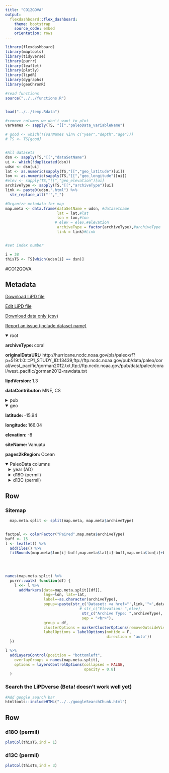 ```yaml
---
title: "CO12GOVA"
output: 
  flexdashboard::flex_dashboard:
    theme: bootstrap
    source_code: embed
    orientation: rows
---
```


```r
library(flexdashboard)
library(maptools)
library(tidyverse)
library(purrr)
library(leaflet)
library(plotly)
library(lipdR)
library(dygraphs)
library(geoChronR)

#read functions
source("../../functions.R")


load("../../temp.Rdata")

#remove columns we don't want to plot
varNames <- sapply(TS, "[[","paleoData_variableName")

# good <- which(!(varNames %in% c("year","depth","age")))
# TS <- TS[good]


#All datasets
dsn <- sapply(TS,"[[","dataSetName")
ui <- which(!duplicated(dsn))
udsn <- dsn[ui]
lat <- as.numeric(sapply(TS,"[[","geo_latitude")[ui])
lon <- as.numeric(sapply(TS,"[[","geo_longitude")[ui])
#elev <- sapply(TS,"[[","geo_elevation")[ui]
archiveType <- sapply(TS,"[[","archiveType")[ui]
link <- paste0(udsn,".html") %>% 
  str_replace_all("'","_")

#Organize metadata for map
map.meta <- data.frame(dataSetName = udsn, #datasetname
                       lat = lat,#lat
                       lon = lon,#lon
                      # elev = elev,#elevation
                       archiveType = factor(archiveType),#archiveType
                       link = link)#Link


#set index number

i = 38
thisTS <- TS[which(udsn[i] == dsn)]
```
#CO12GOVA

Metadata {.sidebar}
-------------------------------------
[Download LiPD file](CO12GOVA.lpd)
            

[Edit LiPD file](http://lipd.net/playground?source=http://lipdverse.org/iso2kv0_11_0/CO12GOVA.lpd)
            

[Download data only (csv)](CO12GOVA.csv)
            

[Report an issue (include dataset name)](https://github.com/nickmckay/LiPDverse/issues)

<details open style="margin-left: 0px">
<summary>root</summary>
<p style="margin-left: 0px"><strong>archiveType: </strong>coral
<p style="margin-left: 0px"><strong>originalDataURL: </strong>http://hurricane.ncdc.noaa.gov/pls/paleox/f?p=519:1:0::::P1_STUDY_ID:13439,ftp://ftp.ncdc.noaa.gov/pub/data/paleo/coral/west_pacific/gorman2012.txt,ftp://ftp.ncdc.noaa.gov/pub/data/paleo/coral/west_pacific/gorman2012-rawdata.txt
<p style="margin-left: 0px"><strong>lipdVersion: </strong>1.3
<p style="margin-left: 0px"><strong>dataContributor: </strong>MNE, CS
</details>
<details>
<summary>pub</summary>
<details style="margin-left: 10px">
<summary>pub1</summary>
<p style="margin-left: 10px"><strong>author: </strong>Gorman, Meaghan K. , Quinn, Terrence M. , Taylor, Frederick W. , Partin, Judson W. , Cabioch, Guy , Austin, James A. , Pelletier, Bernard , Ballu, Valï¿½rie , Maes, Christophe , Saustrup, Steffen
<p style="margin-left: 10px"><strong>citeKey: </strong>gorman2012a
<p style="margin-left: 10px"><strong>journal: </strong>Paleoceanography
<p style="margin-left: 10px"><strong>volume: </strong>27
<p style="margin-left: 10px"><strong>pages: </strong>n/a-n/a
<p style="margin-left: 10px"><strong>pubYear: </strong>NA
<p style="margin-left: 10px"><strong>title: </strong>A coral-based reconstruction of sea surface salinity at Sabine Bank, Vanuatu from 1842 to 2007 CE
<p style="margin-left: 10px"><strong>DOI: </strong>10.1029/2012PA002302
</details>
<details style="margin-left: 10px">
<summary>pub2</summary>
<p style="margin-left: 10px"><strong>author: </strong>Tierney, Jessica E. , Abram, Nerilie J. , Anchukaitis, Kevin J. , Evans, Michael N. , Giry, Cyril , Kilbourne, K. Halimeda , Saenger, Casey P. , Wu, Henry C. , Zinke, Jens
<p style="margin-left: 10px"><strong>pubYear: </strong>2015
<p style="margin-left: 10px"><strong>title: </strong>Ocean2kHR-PacificGorman2012Vanuatu
<p style="margin-left: 10px"><strong>DOI: </strong>Tierney, Jessica E.,Abram, Nerilie J.,Anchukaitis, Kevin J.,Evans, Michael N.,Giry, Cyril,Kilbourne, K. Halimeda,Saenger, Casey P.,Wu, Henry C.,Zinke, Jens
</details>
</details>
<details open style="margin-left: 0px">
<summary>geo</summary>
<p style="margin-left: 0px"><strong>latitude: </strong>-15.94
<p style="margin-left: 0px"><strong>longitude: </strong>166.04
<p style="margin-left: 0px"><strong>elevation: </strong>-8
<p style="margin-left: 0px"><strong>siteName: </strong>Vanuatu
<p style="margin-left: 0px"><strong>pages2kRegion: </strong>Ocean
</details>
<details open>
<summary>PaleoData columns</summary>
<details style="margin-left: 10px">
<summary>year (AD)</summary>
<p style="margin-left: 10px"><strong>TSid: </strong>MAT0c27f07718
<p style="margin-left: 10px"><strong>variableName: </strong>year
<p style="margin-left: 10px"><strong>units: </strong>AD
<p style="margin-left: 10px"><strong>description: </strong>Year AD
</details>
<details style="margin-left: 10px">
<summary>d18O (permil)</summary>
<p style="margin-left: 10px"><strong>TSid: </strong>Ocean2kHR_154
<p style="margin-left: 10px"><strong>variableName: </strong>d18O
<p style="margin-left: 10px"><strong>units: </strong>permil
<p style="margin-left: 10px"><strong>description: </strong>carbonate
<p style="margin-left: 10px"><strong>useInGlobalTemperatureAnalysis: </strong>TRUE
<details>
<summary>interpretation</summary>
<details style="margin-left: 20px">
<summary>1</summary>
<p style="margin-left: 20px"><strong>interpDirection: </strong>decrease
<p style="margin-left: 20px"><strong>scope: </strong>climate
<p style="margin-left: 20px"><strong>seasonality: </strong>not applicable (subannually resolved)
<p style="margin-left: 20px"><strong>variable: </strong>temperature and salinity
<p style="margin-left: 20px"><strong>variableDetail: </strong>sea surface
<p style="margin-left: 20px"><strong>direction: </strong>decrease
</details>
<details style="margin-left: 20px">
<summary>2</summary>
<p style="margin-left: 20px"><strong>basis: </strong>We develop and test a transfer function constructed using linear regression analysis of SBV coral d18Oanomaly variations and instrumental SSS over the period 1970?2007 CE [Thirumalai et al., 2011]. We performed a calibration-verification exercise (Figure 6) between d18Oanomaly and SSS at SBV to assess the robustness of the transfer function [Quinn and Sampson, 2002]. The slopes in equations (1)?(3) are within error of each other; however, the intercepts are slightly different. Despite this small difference, the similarity of the lines (Figure S2) provides confidence that the transfer function developed in this study can be used to reconstruct past changes in salinity at this locality based on coral d18O variations. We also note that there is a signal in the residuals, which likely reflects a small temperature component in the coral d18O anomaly signal (Figure 6, bottom), most likely due to the small changes in seasonality over this time period (Figure 4c).
<p style="margin-left: 20px"><strong>coefficient: </strong>1.973
<p style="margin-left: 20px"><strong>direction: </strong>positive
<p style="margin-left: 20px"><strong>fraction: </strong>NA
<p style="margin-left: 20px"><strong>inferredMaterial: </strong>seawater
<p style="margin-left: 20px"><strong>integrationTime: </strong>1
<p style="margin-left: 20px"><strong>integrationTimeBasis: </strong>Geochemical variations versus depth were converted to variations versus time using AnalySeries software [Paillard et al., 1996]. Geochemical variations in d18O were used to determine a first-order age model, with the maximum intra-annual peaks in d18O being assigned as the coldest month of the year (August), beginning with the year 2007, when the living coral was cored. This first-order age model places d18O variations in the time domain, with uneven time increments (Dt). A second-order age model, with a monthly Dt, was created using the AnalySeries software program, which was verified by comparing years with anomalous d18O values to known ENSO events where possible. This second-order age model is the final age model used in all plots and data analysis.
<p style="margin-left: 20px"><strong>integrationTimeUncertainty: </strong>~1?2 months in any given year, no errors given for annual chronology
<p style="margin-left: 20px"><strong>integrationTimeUncertaintyType: </strong>chronological
<p style="margin-left: 20px"><strong>integrationTimeUnits: </strong>month
<p style="margin-left: 20px"><strong>mathematicalRelation: </strong>linear
<p style="margin-left: 20px"><strong>rank: </strong>1
<p style="margin-left: 20px"><strong>scope: </strong>isotope
<p style="margin-left: 20px"><strong>variable: </strong>Salinity_water
</details>
<details style="margin-left: 20px">
<summary>3</summary>
<p style="margin-left: 20px"><strong>basis: </strong>We found that the correlations with d18O are 0.72 (with total pseudocoral), 0.47 (with SST component), and 0.68 (with SSS component), p < 0.01 for all three (Figure S1), indicating that SSS changes represent a larger fraction of the variance in the coral d18Oanomaly signal than SST changes, as expected from the larger magnitude of interannual SSS variations at this site. Testing several different percent contributions of SSS and SST to create the pseudocoral, we determined that a combination of 35% SST and 65% SSS results in the closest representation to the observed coral d18Oanomaly values. This was calculated by creating a pseudocoral that consisted of percent SST/SSS contributions that ranged from 100/0% to 0/100%, in increments of 5% (i.e., 100/0, 95/5, 90/10â€¦ 5/95, 0/100). The pseudocoral consisting of 35/65% gave the highest correlation with the measured d18O time series, which provides the percent contributions of SST and SSS to the time series. This relationship was determined over the period 1970â€“2007, and is limited by the length of the instrumental SSS data set. We assume stationarity in the proportional contributions of SST and SSS to the coral d18O signal because SSS data needed to evaluate this assumption are lacking in the pre- 1970 period. However, the assumption of stationarity of a proxy-instrumental relationship developed over the instrumental time period affects all proxy-based climate reconstructions that extend beyond the instrumental period. Thus, lacking additional instrument data and/or another independent SST- or SSS-only proxy there is no easy way to reduce the uncertainty of the empirically derived proxy relationship over the calibration-verification interval.
<p style="margin-left: 20px"><strong>coefficient: </strong>NA
<p style="margin-left: 20px"><strong>direction: </strong>negative
<p style="margin-left: 20px"><strong>fraction: </strong>0.22
<p style="margin-left: 20px"><strong>inferredMaterial: </strong>seawater
<p style="margin-left: 20px"><strong>integrationTime: </strong>1
<p style="margin-left: 20px"><strong>integrationTimeBasis: </strong>Geochemical variations versus depth were converted to variations versus time using AnalySeries software [Paillard et al., 1996]. Geochemical variations in d18O were used to determine a first-order age model, with the maximum intra-annual peaks in d18O being assigned as the coldest month of the year (August), beginning with the year 2007, when the living coral was cored. This first-order age model places d18O variations in the time domain, with uneven time increments (Dt). A second-order age model, with a monthly Dt, was created using the AnalySeries software program, which was verified by comparing years with anomalous d18O values to known ENSO events where possible. This second-order age model is the final age model used in all plots and data analysis.
<p style="margin-left: 20px"><strong>integrationTimeUncertainty: </strong>~1?2 months in any given year, no errors given for annual chronology
<p style="margin-left: 20px"><strong>integrationTimeUncertaintyType: </strong>chronological
<p style="margin-left: 20px"><strong>integrationTimeUnits: </strong>month
<p style="margin-left: 20px"><strong>mathematicalRelation: </strong>linear
<p style="margin-left: 20px"><strong>rank: </strong>2
<p style="margin-left: 20px"><strong>scope: </strong>isotope
<p style="margin-left: 20px"><strong>variable: </strong>T_water
</details>
<details style="margin-left: 20px">
<summary>4</summary>
<p style="margin-left: 20px"><strong>coefficient: </strong>NA
<p style="margin-left: 20px"><strong>fraction: </strong>NA
<p style="margin-left: 20px"><strong>rank: </strong>NA
<p style="margin-left: 20px"><strong>scope: </strong>isotope
</details>
</details>
</details>
<details style="margin-left: 10px">
<summary>d13C (permil)</summary>
<p style="margin-left: 10px"><strong>TSid: </strong>Ocean2kHR_155
<p style="margin-left: 10px"><strong>variableName: </strong>d13C
<p style="margin-left: 10px"><strong>units: </strong>permil
<p style="margin-left: 10px"><strong>description: </strong>carbonate
<p style="margin-left: 10px"><strong>useInGlobalTemperatureAnalysis: </strong>FALSE
<details>
<summary>interpretation</summary>
<details style="margin-left: 20px">
<summary>1</summary>
<p style="margin-left: 20px"><strong>scope: </strong>climate
</details>
<details style="margin-left: 20px">
<summary>2</summary>
<p style="margin-left: 20px"><strong>inferredMaterial: </strong>seawater
<p style="margin-left: 20px"><strong>scope: </strong>isotope
<p style="margin-left: 20px"><strong>coefficient: </strong>NA
<p style="margin-left: 20px"><strong>fraction: </strong>NA
<p style="margin-left: 20px"><strong>rank: </strong>NA
</details>
<details style="margin-left: 20px">
<summary>3</summary>
<p style="margin-left: 20px"><strong>coefficient: </strong>NA
<p style="margin-left: 20px"><strong>fraction: </strong>NA
<p style="margin-left: 20px"><strong>rank: </strong>NA
<p style="margin-left: 20px"><strong>scope: </strong>isotope
</details>
<details style="margin-left: 20px">
<summary>4</summary>
<p style="margin-left: 20px"><strong>coefficient: </strong>NA
<p style="margin-left: 20px"><strong>fraction: </strong>NA
<p style="margin-left: 20px"><strong>rank: </strong>NA
<p style="margin-left: 20px"><strong>scope: </strong>isotope
</details>
</details>
</details>

Row {.tabset .tabset-fade}
-----------------------------------------------------------------------

### Sitemap

```r
  map.meta.split <- split(map.meta, map.meta$archiveType)


factpal <- colorFactor("Paired",map.meta$archiveType)
buff <- 15
l <- leaflet() %>% 
  addTiles() %>% 
  fitBounds(map.meta$lon[i]-buff,map.meta$lat[i]-buff,map.meta$lon[i]+buff,map.meta$lat[i]+buff)
  

  
  
names(map.meta.split) %>%
  purrr::walk( function(df) {
    l <<- l %>%
      addMarkers(data=map.meta.split[[df]],
                 lng=~lon, lat=~lat,
                 label=~as.character(archiveType),
                 popup=~paste(str_c('Dataset: <a href="',link,'">',dataSetName,'</a>'),
                                 # str_c("Elevation: ",elev),
                                  str_c("Archive Type: ",archiveType),
                                  sep = "<br>"),
                 group = df,
                 clusterOptions = markerClusterOptions(removeOutsideVisibleBounds = F),
                 labelOptions = labelOptions(noHide = F,
                                             direction = 'auto'))
  })

l %>%
  addLayersControl(position = "bottomleft",
    overlayGroups = names(map.meta.split),
    options = layersControlOptions(collapsed = FALSE,
                                   opacity = 0.8)
  )
```

### Search the LiPDverse (Beta! doesn't work well yet)
```r
#Add google search bar
htmltools::includeHTML("../../googleSearchChunk.html")
```


Row {.tabset .tabset-fade}
-----------------------------------------------------------------------

### d18O (permil)
```r
plotCol(thisTS,ind = 1)
```

### d13C (permil)
```r
plotCol(thisTS,ind = 3)
```
